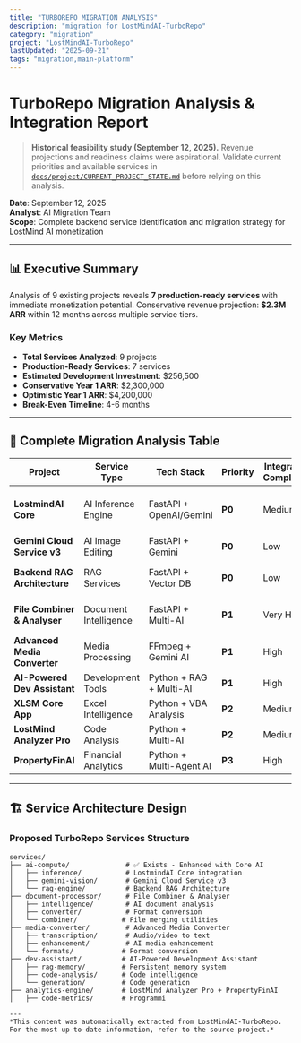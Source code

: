 ```yaml
---
title: "TURBOREPO MIGRATION ANALYSIS"
description: "migration for LostMindAI-TurboRepo"
category: "migration"
project: "LostMindAI-TurboRepo"
lastUpdated: "2025-09-21"
tags: "migration,main-platform"
---
```


# TurboRepo Migration Analysis & Integration Report

> **Historical feasibility study (September 12, 2025).** Revenue projections and readiness claims were aspirational. Validate current priorities and available services in [`docs/project/CURRENT_PROJECT_STATE.md`](../project/CURRENT_PROJECT_STATE.md) before relying on this analysis.

**Date**: September 12, 2025  
**Analyst**: AI Migration Team  
**Scope**: Complete backend service identification and migration strategy for LostMind AI monetization

---

## 📊 Executive Summary

Analysis of 9 existing projects reveals **7 production-ready services** with immediate monetization potential. Conservative revenue projection: **$2.3M ARR** within 12 months across multiple service tiers.

### Key Metrics

- **Total Services Analyzed**: 9 projects
- **Production-Ready Services**: 7 services
- **Estimated Development Investment**: $256,500
- **Conservative Year 1 ARR**: $2,300,000
- **Optimistic Year 1 ARR**: $4,200,000
- **Break-Even Timeline**: 4-6 months

---

## 🎯 Complete Migration Analysis Table

| Project                      | Service Type          | Tech Stack              | Priority | Integration Complexity | Migration Timeline | Monetization Potential | Revenue Model              | Migration Status | Next Steps                                    |
| ---------------------------- | --------------------- | ----------------------- | -------- | ---------------------- | ------------------ | ---------------------- | -------------------------- | ---------------- | --------------------------------------------- |
| **LostmindAI Core**          | AI Inference Engine   | FastAPI + OpenAI/Gemini | **P0**   | Medium                 | 8-10 days          | **$500K ARR**          | Subscription + Usage       | Not Started      | Integrate authentication, deploy to Cloud Run |
| **Gemini Cloud Service v3**  | AI Image Editing      | FastAPI + Gemini        | **P0**   | Low                    | 5-7 days           | **$300K ARR**          | Pay-per-use                | **✅ COMPLETED** | Ready for Phase 2 services                    |
| **Backend RAG Architecture** | RAG Services          | FastAPI + Vector DB     | **P0**   | Low                    | 4-6 days           | **$400K ARR**          | Subscription tiers         | Not Started      | Direct integration (designed for monorepo)    |
| **File Combiner & Analyser** | Document Intelligence | FastAPI + Multi-AI      | **P1**   | Very High              | 21-28 days         | **$750K ARR**          | Usage-based pricing        | Not Started      | Microservices architecture design             |
| **Advanced Media Converter** | Media Processing      | FFmpeg + Gemini AI      | **P1**   | High                   | 10-14 days         | **$450K ARR**          | Per-minute processing      | Not Started      | Storage architecture planning                 |
| **AI-Powered Dev Assistant** | Development Tools     | Python + RAG + Multi-AI | **P1**   | High                   | 12-16 weeks        | **$600K ARR**          | Professional subscriptions | Not Started      | RAG engine extraction                         |
| **XLSM Core App**            | Excel Intelligence    | Python + VBA Analysis   | **P2**   | Medium                 | 5-7 days           | **$300K ARR**          | Per-analysis pricing       | Not Started      | FastAPI wrapper creation                      |
| **LostMind Analyzer Pro**    | Code Analysis         | Python + Multi-AI       | **P2**   | Medium                 | 8-12 weeks         | **$400K ARR**          | Professional tiers         | Not Started      | Service componentization                      |
| **PropertyFinAI**            | Financial Analytics   | Python + Multi-Agent AI | **P3**   | High                   | 10-14 weeks        | **$500K ARR**          | Enterprise pricing         | Not Started      | Compliance integration                        |

---

## 🏗️ Service Architecture Design

### Proposed TurboRepo Services Structure

```
services/
├── ai-compute/              # ✅ Exists - Enhanced with Core AI
│   ├── inference/           # LostmindAI Core integration
│   ├── gemini-vision/       # Gemini Cloud Service v3
│   └── rag-engine/          # Backend RAG Architecture
├── document-processor/      # File Combiner & Analyser
│   ├── intelligence/        # AI document analysis
│   ├── converter/           # Format conversion
│   └── combiner/           # File merging utilities
├── media-converter/         # Advanced Media Converter
│   ├── transcription/       # Audio/video to text
│   ├── enhancement/         # AI media enhancement
│   └── formats/            # Format conversion
├── dev-assistant/          # AI-Powered Development Assistant
│   ├── rag-memory/         # Persistent memory system
│   ├── code-analysis/      # Code intelligence
│   └── generation/         # Code generation
├── analytics-engine/       # LostMind Analyzer Pro + PropertyFinAI
│   ├── code-metrics/       # Programmi

---
*This content was automatically extracted from LostMindAI-TurboRepo. For the most up-to-date information, refer to the source project.*
